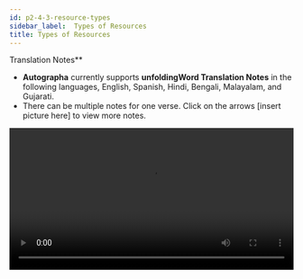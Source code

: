 ```yaml
---
id: p2-4-3-resource-types
sidebar_label:  Types of Resources
title: Types of Resources
---
```


Translation Notes**

- **Autographa** currently supports **unfoldingWord Translation Notes** in the following languages, English, Spanish, Hindi, Bengali, Malayalam, and Gujarati.
- There can be multiple notes for one verse. Click on the arrows [insert picture here] to view more notes. 

<video controls src="/autographaAssetsV2/how-to/translation-notes.mov" width="100%" type="video/mov"/>

**Translation Words**

- **Autographa** currently supports **unfoldingWord Translation Words** in the following languages, English and Spanish.



**Translation Questions**

- **Autographa** currently supports **unfoldingWord Translation Questions** in the following languages, English and Spanish.



Apart from the resources listed for the languages above, you may import your resource in the standard format from the door43.org repository.